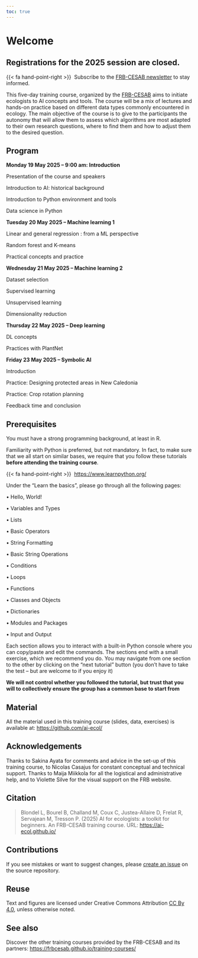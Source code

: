 ```yaml
---
toc: true
---
```


# Welcome {.unnumbered}

::: {.callout-note}
## Registrations for the 2025 session are closed.


{{< fa hand-point-right >}}&nbsp; Subscribe to the 
[FRB-CESAB newsletter](https://www.fondationbiodiversite.fr/en/newsletter/) 
to stay informed. 
:::



This five-day training course, organized by the [FRB-CESAB](https://www.fondationbiodiversite.fr/en/about-the-foundation/le-cesab/) aims to initiate ecologists to AI concepts and tools. The course will be a mix of lectures and hands-on practice based on different data types commonly encountered in ecology. The main objective of the course is to give to the participants the autonomy that will allow them to assess which algorithms are most adapted to their own research questions, where to find them and how to adjust them to the desired question. 



## Program {.unnumbered}

**Monday 19 May 2025 – 9:00 am: Introduction**

Presentation of the course and speakers  

Introduction to AI: historical background  

Introduction to Python environment and tools 

Data science in Python 

**Tuesday 20 May 2025 – Machine learning 1**

Linear and general regression : from a ML perspective 

Random forest and K-means 

Practical concepts and practice 


**Wednesday 21 May 2025 – Machine learning 2**

Dataset selection 

Supervised learning 

Unsupervised learning 

Dimensionality reduction 

**Thursday 22 May 2025 – Deep learning**

DL concepts  

Practices with PlantNet 

**Friday 23 May 2025 – Symbolic AI**

Introduction 

Practice: Designing protected areas in New Caledonia 

Practice: Crop rotation planning 

Feedback time and conclusion 

## Prerequisites {.unnumbered}

You must have a strong programming background, at least in R. 

Familiarity with Python is preferred, but not mandatory. In fact, to make sure that we all start on similar bases, we require that you follow these tutorials  **before attending the training course**.


{{< fa hand-point-right >}}&nbsp; [https://www.learnpython.org/](https://www.learnpython.org/)

Under the “Learn the basics”, please go through all the following pages:

•	Hello, World!

•	Variables and Types

•	Lists

•	Basic Operators

•	String Formatting

•	Basic String Operations

•	Conditions

•	Loops

•	Functions

•	Classes and Objects

•	Dictionaries

•	Modules and Packages

•	Input and Output

Each section allows you to interact with a built-in Python console where you can copy/paste and edit the commands. The sections end with a small exercise, which we recommend you do. You may navigate from one section to the other by clicking on the “next tutorial” button (you don’t have to take the test – but are welcome to if you enjoy it)

**We will not control whether you followed the tutorial, but trust that you will to collectively ensure the group has a common base to start from**



## Material {.unnumbered}

All the material used in this training course (slides, data, exercises) is available at: <https://github.com/ai-ecol/>

## Acknowledgements

Thanks to Sakina Ayata for comments and advice in the set-up of this training course, to Nicolas Casajus for constant conceptual and technical support. Thanks to Maija Miikkola for all the logistical and administrative help, and to Violette Silve for the visual support on the FRB website.

## Citation {.unnumbered}

> Blondel L, Bourel B, Challand M, Coux C, Justea-Allaire D, Frelat R, Servajean M, Tresson P. (2025) AI for ecologists: a toolkit for beginners. An FRB-CESAB training course. URL: <https://ai-ecol.github.io/>


## Contributions {.unnumbered}

If you see mistakes or want to suggest changes, please [create an issue](https://github.com/ai-ecol/ai-ecol.github.io/issues/new) on the source repository.


## Reuse {.unnumbered}

Text and figures are licensed under Creative Commons Attribution [CC By 4.0](https://creativecommons.org/licenses/by/4.0/), unless otherwise noted.


## See also {.unnumbered}


Discover the other training courses provided by the FRB-CESAB and its partners: <https://frbcesab.github.io/training-courses/>


